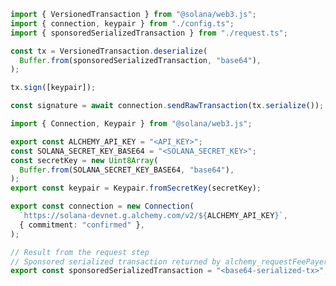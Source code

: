 <CodeBlocks>

```ts twoslash title="example.ts"
import { VersionedTransaction } from "@solana/web3.js";
import { connection, keypair } from "./config.ts";
import { sponsoredSerializedTransaction } from "./request.ts";

const tx = VersionedTransaction.deserialize(
  Buffer.from(sponsoredSerializedTransaction, "base64"),
);

tx.sign([keypair]);

const signature = await connection.sendRawTransaction(tx.serialize());
```

```ts twoslash title="config.ts"
import { Connection, Keypair } from "@solana/web3.js";

export const ALCHEMY_API_KEY = "<API_KEY>";
const SOLANA_SECRET_KEY_BASE64 = "<SOLANA_SECRET_KEY>";
const secretKey = new Uint8Array(
  Buffer.from(SOLANA_SECRET_KEY_BASE64, "base64"),
);
export const keypair = Keypair.fromSecretKey(secretKey);

export const connection = new Connection(
  `https://solana-devnet.g.alchemy.com/v2/${ALCHEMY_API_KEY}`,
  { commitment: "confirmed" },
);
```

```ts twoslash title="request.ts"
// Result from the request step
// Sponsored serialized transaction returned by alchemy_requestFeePayer
export const sponsoredSerializedTransaction = "<base64-serialized-tx>";
```

</CodeBlocks>
